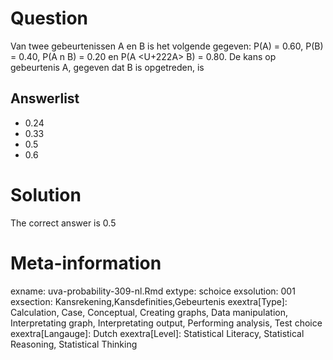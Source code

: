 Question
========

Van twee gebeurtenissen A en B is het volgende gegeven: P(A) = 0.60, P(B) = 0.40, P(A n B) = 0.20 en P(A <U+222A> B) = 0.80. De kans op gebeurtenis A, gegeven dat B is opgetreden, is 

Answerlist
----------
* 0.24
* 0.33
* 0.5
* 0.6

Solution
========

The correct answer is  0.5 

Meta-information
================
exname: uva-probability-309-nl.Rmd 
extype: schoice 
exsolution: 001 
exsection: Kansrekening,Kansdefinities,Gebeurtenis 
exextra[Type]: Calculation, Case, Conceptual, Creating graphs, Data manipulation, Interpretating graph, Interpretating output, Performing analysis, Test choice 
exextra[Langauge]: Dutch 
exextra[Level]: Statistical Literacy, Statistical Reasoning, Statistical Thinking 
